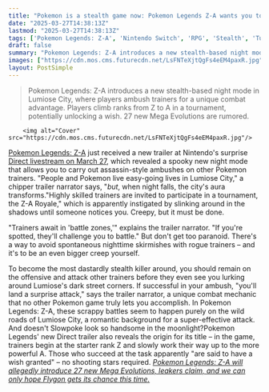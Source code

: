 ```yaml
---
title: "Pokemon is a stealth game now: Pokemon Legends Z-A wants you to sneak attack trainers during its nighttime battle royale"
date: "2025-03-27T14:38:13Z"
lastmod: "2025-03-27T14:38:13Z"
tags: ['Pokemon Legends: Z-A', 'Nintendo Switch', 'RPG', 'Stealth', 'Turn-Based Combat', 'Mega Evolutions']
draft: false
summary: "Pokemon Legends: Z-A introduces a new stealth-based night mode in Lumiose City, where players ambush trainers for a unique combat advantage.  Players climb ranks from Z to A in a tournament, potentially unlocking a wish.  27 new Mega Evolutions are rumored."
images: ["https://cdn.mos.cms.futurecdn.net/LsFNTeXjtQgFs4eEM4paxR.jpg"]
layout: PostSimple
---
```

> Pokemon Legends: Z-A introduces a new stealth-based night mode in Lumiose City, where players ambush trainers for a unique combat advantage.  Players climb ranks from Z to A in a tournament, potentially unlocking a wish.  27 new Mega Evolutions are rumored.


        <img alt="Cover" src="https://cdn.mos.cms.futurecdn.net/LsFNTeXjtQgFs4eEM4paxR.jpg"/>
        
[Pokemon Legends: Z-A](https://www.gamesradar.com/pokemon-legends-z-a-guide/) just received a new trailer at Nintendo's surprise [Direct livestream on March 27](https://www.gamesradar.com/news/live/nintendo-direct-march-2025-everything-announced/), which revealed a spooky new night mode that allows you to carry out assassin-style ambushes on other Pokemon trainers. "People and Pokemon live easy-going lives in Lumiose City," a chipper trailer narrator says, "*but*, when night falls, the city's aura transforms."Highly skilled trainers are invited to participate in a tournament, the Z-A Royale," which is apparently instigated by slinking around in the shadows until someone notices you. Creepy, but it must be done.

"Trainers await in 'battle zones,'" explains the trailer narrator. "If you're spotted, they'll challenge you to battle." But don't get too paranoid. There's a way to avoid spontaneous nighttime skirmishes with rogue trainers – and it's to be an even bigger creep yourself.

To become the most dastardly stealth killer around, you should remain on the offensive and attack other trainers before they even see you lurking around Lumiose's dark street corners. If successful in your ambush, "you'll land a surprise attack," says the trailer narrator, a unique combat mechanic that no other Pokemon game truly lets you accomplish. In Pokemon Legends: Z-A, these scrappy battles seem to happen purely on the wild roads of Lumiose City, a romantic background for a super-effective attack. And doesn't Slowpoke look so handsome in the moonlight?Pokemon Legends' new Direct trailer also reveals the origin for its title – in the game, trainers begin at the starter rank Z and slowly work their way up to the more powerful A. Those who succeed at the task apparently "are said to have a wish granted" – no shooting stars required. [<em>Pokemon Legends: Z-A will allegedly introduce 27 new Mega Evolutions, leakers claim, and we can only hope Flygon gets its chance this time.</em>](https://www.gamesradar.com/games/pokemon/pokemon-legends-z-a-will-allegedly-introduce-27-new-mega-evolutions-leakers-claim-and-we-can-only-hope-flygon-gets-its-chance-this-time/)
        